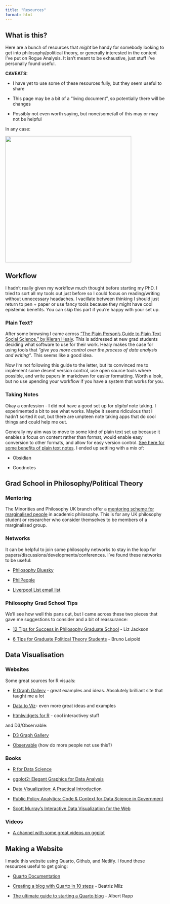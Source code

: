 ```yaml
---
title: "Resources"
format: html
---
```


## What is this?

Here are a bunch of resources that *might* be handy for somebody looking to get into philosophy/political theory, or generally interested in the content I've put on Rogue Analysis. It isn't meant to be exhaustive, just stuff I've personally found useful.

**CAVEATS:**

-   I have yet to use some of these resources fully, but they seem useful to share

-   This page may be a bit of a "living document", so potentially there will be changes

-   Possibly not even worth saying, but none/some/all of this may or may not be helpful

In any case:

![](images/Collage_2022-09-09_14_32_45.jpg){fig-align="center" width="398"}

## Workflow

I hadn't really given my workflow much thought before starting my PhD. I tried to sort all my tools out just before so I could focus on reading/writing without unnecessary headaches. I vacillate between thinking I should just return to pen + paper or use fancy tools because they might have cool epistemic benefits. You can skip this part if you're happy with your set up.

### Plain Text?

After some browsing I came across ["The Plain Person's Guide to Plain Text Social Science." by Kieran Healy](https://kieranhealy.org/publications/plain-person-text/). This is addressed at new grad students deciding what software to use for their work. Healy makes the case for using tools that *"give you more control over the process of data analysis and writing"*. This seems like a good idea.

Now I'm not following this guide to the letter, but its convinced me to implement some decent version control, use open source tools where possible, and write papers in markdown for easier formatting. Worth a look, but no use upending your workflow if you have a system that works for you.

### Taking Notes

Okay a confession - I did not have a good set up for *digital* note taking. I experimented a bit to see what works. Maybe it seems ridiculous that I hadn't sorted it out, but there are umpteen note taking apps that do cool things and could help me out.

Generally my aim was to move to some kind of plain text set up because it enables a focus on content rather than format, would enable easy conversion to other formats, and allow for easy version control. [See here for some benefits of plain text notes](https://plaintext-productivity.net/2-01-why-plaintext-for-notes.html). I ended up settling with a mix of:

-   Obsidian

-   Goodnotes

## Grad School in Philosophy/Political Theory

### Mentoring

The Minorities and Philosophy UK branch offer a [mentoring scheme for marginalised people](https://www.mapforthegap.org.uk/our-mentor-scheme) in academic philosophy. This is for any UK philosophy student or researcher who consider themselves to be members of a marginalised group.

### Networks

It can be helpful to join some philosophy networks to stay in the loop for papers/discussions/developments/conferences. I've found these networks to be useful:

-   [Philosophy Bluesky](https://go.bsky.app/4uqLbgZ)

-   [PhilPeople](https://philpeople.org/news)

-   [Liverpool List email list](https://www.liverpool.ac.uk/philosophy/philos-l/)

### Philosophy Grad School Tips

We'll see how well this pans out, but I came across these two pieces that gave me suggestions to consider and a bit of reassurance:

-   [12 Tips for Success in Philosophy Graduate School](https://liz-jackson.com/teaching-service/philosophy-graduate-school-resources/) - Liz Jackson

-   [6 Tips for Graduate Political Theory Students](https://justice-everywhere.org/academia/6-tips-for-graduate-political-theory-students/ "6 Tips for Graduate Political Theory Students") - Bruno Leipold

## Data Visualisation

### Websites

Some great sources for R visuals:

-   [R Graph Gallery](https://www.r-graph-gallery.com/index.html) - great examples and ideas. Absolutely brilliant site that taught me a lot

-   [Data to Viz](https://www.data-to-viz.com/)- even more great ideas and examples

-   [htmlwidgets for R](http://gallery.htmlwidgets.org/) - cool interactivey stuff

and D3/Observable:

-   [D3 Graph Gallery](https://d3-graph-gallery.com/)

-   [Observable](https://observablehq.com/explore) (how do more people not use this?)

### Books

-   [R for Data Science](https://r4ds.had.co.nz/)

-   [ggplot2: Elegant Graphics for Data Analysis](https://ggplot2-book.org/)

-   [Data Visualization: A Practical Introduction](https://socviz.co/)

-   [Public Policy Analytics: Code & Context for Data Science in Government](https://urbanspatial.github.io/PublicPolicyAnalytics/index.html#)

-   [Scott Murray's Interactive Data Visualization for the Web](http://www.hdip-data-analytics.com/_media/resources/interactive_data_visualization_for_the_web_2nd_edition.pdf)

### Videos

-   [A channel with some great videos on ggplot](https://www.youtube.com/watch?v=HPJn1CMvtmI)

## Making a Website

I made this website using Quarto, Github, and Netlify. I found these resources useful to get going:

-   [Quarto Documentation](https://quarto.org/docs/websites/)

-   [Creating a blog with Quarto in 10 steps](https://beamilz.com/posts/2022-06-05-creating-a-blog-with-quarto/en/) - Beatriz Milz

-   [The ultimate guide to starting a Quarto blog](https://albert-rapp.de/posts/13_quarto_blog_writing_guide/13_quarto_blog_writing_guide.html) - Albert Rapp
